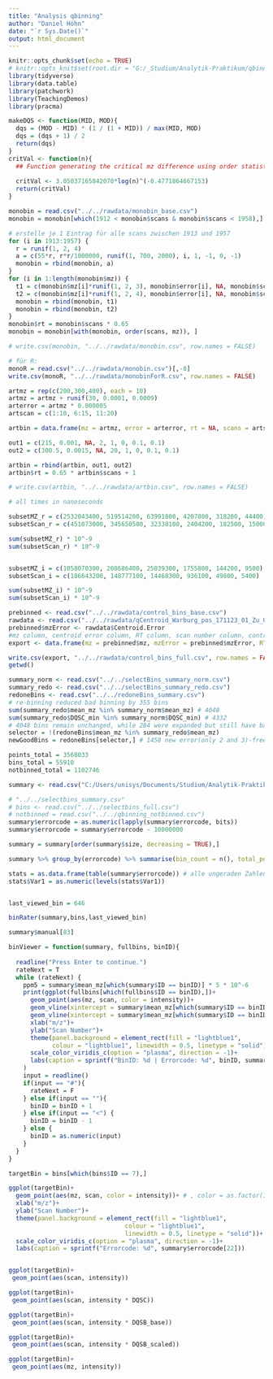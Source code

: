 ```yaml
---
title: "Analysis qbinning"
author: "Daniel Höhn"
date: "`r Sys.Date()`"
output: html_document
---
```


```r
knitr::opts_chunk$set(echo = TRUE)
# knitr::opts_knit$set(root.dir = "G:/_Studium/Analytik-Praktikum/qbinning")
library(tidyverse)
library(data.table)
library(patchwork)
library(TeachingDemos)
library(pracma)

makeDQS <- function(MID, MOD){
  dqs = (MOD - MID) * (1 / (1 + MID)) / max(MID, MOD)
  dqs = (dqs + 1) / 2
  return(dqs)
}
critVal <- function(n){
  ## Function generating the critical mz difference using order statistics
  
  critVal <- 3.05037165842070*log(n)^(-0.4771864667153)
  return(critVal)
}
```

```r
monobin = read.csv("../../rawdata/monobin_base.csv")
monobin = monobin[which(1912 < monobin$scans & monobin$scans < 1958),]

# erstelle je 1 Eintrag für alle scans zwischen 1913 und 1957
for (i in 1913:1957) {
  r = runif(1, 2, 4)
  a = c(55*r, r*r/1000000, runif(1, 700, 2000), i, 1, -1, 0, -1)
  monobin = rbind(monobin, a)
}
for (i in 1:length(monobin$mz)) {
  t1 = c(monobin$mz[i]*runif(1, 2, 3), monobin$error[i], NA, monobin$scans[i], 1, -1, 0, -1)
  t2 = c(monobin$mz[i]*runif(1, 2, 4), monobin$error[i], NA, monobin$scans[i], 1, -1, 0, -1)
  monobin = rbind(monobin, t1)
  monobin = rbind(monobin, t2)
}
monobin$rt = monobin$scans * 0.65
monobin = monobin[with(monobin, order(scans, mz)), ]

# write.csv(monobin, "../../rawdata/monobin.csv", row.names = FALSE)

# für R:
monoR = read.csv("../../rawdata/monobin.csv")[,-8]
write.csv(monoR, "../../rawdata/monobinForR.csv", row.names = FALSE)

```

```r
artmz = rep(c(200,300,400), each = 10)
artmz = artmz + runif(30, 0.0001, 0.0009)
arterror = artmz * 0.000005
artscan = c(1:10, 6:15, 11:20)

artbin = data.frame(mz = artmz, error = arterror, rt = NA, scans = artscan, intensity = 1, ID = c(rep(1:3, each = 10)), DQScen = 0.99, DQSbin = 0.99)

out1 = c(215, 0.001, NA, 2, 1, 0, 0.1, 0.1)
out2 = c(300.5, 0.0015, NA, 20, 1, 0, 0.1, 0.1)

artbin = rbind(artbin, out1, out2)
artbin$rt = 0.65 * artbin$scans + 1

# write.csv(artbin, "../../rawdata/artbin.csv", row.names = FALSE)
```

```r
# all times in nanoseconds

subsetMZ_r = c(2532043400, 519514200, 63991800, 4207800, 318200, 44400)
subsetScan_r = c(451073000, 345650500, 32338100, 2404200, 182500, 15000)

sum(subsetMZ_r) * 10^-9
sum(subsetScan_r) * 10^-9


subsetMZ_i = c(1058070300, 208686400, 25039300, 1755800, 144200, 9500)
subsetScan_i = c(186643200, 148777100, 14468300, 936100, 49800, 5400)

sum(subsetMZ_i) * 10^-9
sum(subsetScan_i) * 10^-9
```

```r
prebinned <- read.csv("../../rawdata/control_bins_base.csv")
rawdata <- read.csv("../../rawdata/qCentroid_Warburg_pos_171123_01_Zu_01.csv")
prebinned$mzError <- rawdata$Centroid.Error
#mz column, centroid error column, RT column, scan number column, control ID column 
export <- data.frame(mz = prebinned$mz, mzError = prebinned$mzError, RT = prebinned$rt, scanNo = prebinned$scanNo, intensity = prebinned$intensity, controlID = prebinned$ID, controlCentroidDQS = prebinned$DQScen, controlBinDQS = prebinned$DQSbin)

write.csv(export, "../../rawdata/control_bins_full.csv", row.names = FALSE)
getwd()
```

```r
summary_norm <- read.csv("../../selectBins_summary_norm.csv")
summary_redo <- read.csv("../../selectBins_summary_redo.csv")
redoneBins <- read.csv("../../redoneBins_summary.csv")
# re-binning reduced bad binning by 355 bins 
sum(summary_redo$mean_mz %in% summary_norm$mean_mz) # 4048
sum(summary_redo$DQSC_min %in% summary_norm$DQSC_min) # 4332
# 4048 bins remain unchanged, while 284 were expanded but still have bad neighbours
selector = !(redoneBins$mean_mz %in% summary_redo$mean_mz)
newGoodBins = redoneBins[selector,] # 1458 new error(only 2 and 3)-free bins with mean DQSB of 0.82; generally even distribution in mz/scans, average size of 14


```

```r
points_total = 3568033
bins_total = 55910
notbinned_total = 1102746

summary <- read.csv("C:/Users/unisys/Documents/Studium/Analytik-Praktikum/qAlgorithms/selectBins_summary.csv")

# "../../selectbins_summary.csv"
# bins <- read.csv("../../selectbins_full.csv")
# notbinned = read.csv("../../qbinning_notbinned.csv")
summary$errorcode = as.numeric(lapply(summary$errorcode, bits))
summary$errorcode = summary$errorcode - 10000000

summary = summary[order(summary$size, decreasing = TRUE),]

summary %>% group_by(errorcode) %>% summarise(bin_count = n(), total_points = sum(size), ratio = sum(size)/n(), dqsCen = mean(DQSC_min)) 

stats = as.data.frame(table(summary$errorcode)) # alle ungeraden Zahlen haben duplikate
stats$Var1 = as.numeric(levels(stats$Var1))



```

```r
last_viewed_bin = 646

binRater(summary,bins,last_viewed_bin)

summary$manual[83]

binViewer = function(summary, fullbins, binID){
 
  readline("Press Enter to continue.")
  rateNext = T
  while (rateNext) {
    ppm5 = summary$mean_mz[which(summary$ID == binID)] * 5 * 10^-6
    print(ggplot(fullbins[which(fullbins$ID == binID),])+
      geom_point(aes(mz, scan, color = intensity))+ 
      geom_vline(xintercept = summary$mean_mz[which(summary$ID == binID)] - ppm5, linewidth = 0.2, linetype = "dashed")+
      geom_vline(xintercept = summary$mean_mz[which(summary$ID == binID)] + ppm5, linewidth = 0.2, linetype = "dashed")+
      xlab("m/z")+
      ylab("Scan Number")+
      theme(panel.background = element_rect(fill = "lightblue1",
            colour = "lightblue1", linewidth = 0.5, linetype = "solid"))+
      scale_color_viridis_c(option = "plasma", direction = -1)+
      labs(caption = sprintf("BinID: %d | Errorcode: %d", binID, summary$errorcode[1]))
    )
    input = readline()
    if(input == "#"){
      rateNext = F
    } else if(input == ""){
      binID = binID + 1
    } else if(input == "<") {
      binID = binID - 1
    } else {
      binID = as.numeric(input)
    }
  }
}
```

```r
targetBin = bins[which(bins$ID == 7),]

ggplot(targetBin)+
  geom_point(aes(mz, scan, color = intensity))+ # , color = as.factor(ID)
  xlab("m/z")+
  ylab("Scan Number")+
  theme(panel.background = element_rect(fill = "lightblue1",
                                colour = "lightblue1",
                                linewidth = 0.5, linetype = "solid"))+
  scale_color_viridis_c(option = "plasma", direction = -1)+
  labs(caption = sprintf("Errorcode: %d", summary$errorcode[22]))


ggplot(targetBin)+
 geom_point(aes(scan, intensity))

ggplot(targetBin)+
 geom_point(aes(scan, intensity * DQSC))

ggplot(targetBin)+
 geom_point(aes(scan, intensity * DQSB_base))

ggplot(targetBin)+
 geom_point(aes(scan, intensity * DQSB_scaled))

ggplot(targetBin)+
 geom_point(aes(mz, intensity))
  
  
```

